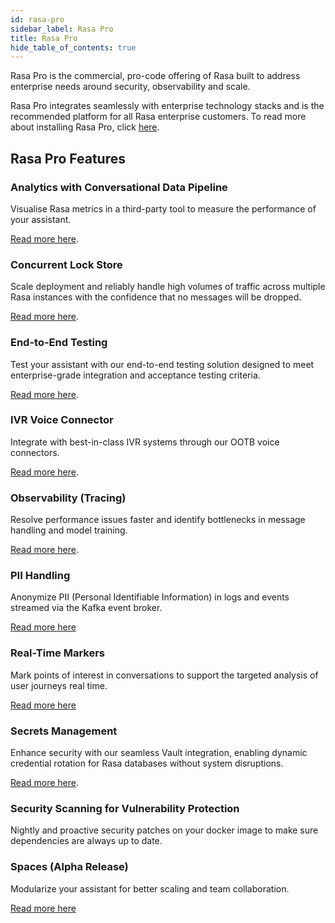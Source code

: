 ```yaml
---
id: rasa-pro
sidebar_label: Rasa Pro
title: Rasa Pro
hide_table_of_contents: true
---
```


Rasa Pro is the commercial, pro-code offering of Rasa built to address enterprise needs
around security, observability and scale.

Rasa Pro integrates seamlessly with enterprise technology stacks and is the recommended platform
for all Rasa enterprise customers.
To read more about installing Rasa Pro, click [here](./installation/rasa-pro/installation.mdx).

## Rasa Pro Features

### Analytics with Conversational Data Pipeline

Visualise Rasa metrics in a third-party tool to measure the performance of your assistant.

[Read more here](./operating/analytics/getting-started-with-analytics.mdx).

### Concurrent Lock Store

Scale deployment and reliably handle high volumes of traffic across multiple Rasa instances with the confidence that no messages will be dropped.

[Read more here](./production/lock-stores.mdx#concurrentredislockstore).

### End-to-End Testing

Test your assistant with our end-to-end testing solution designed to meet enterprise-grade integration and acceptance testing criteria.

[Read more here](./production/testing-your-assistant.mdx#end-to-end-testing).

### IVR Voice Connector

Integrate with best-in-class IVR systems through our OOTB voice connectors.

[Read more here](./connectors/audioodes-voiceai-connect.mdx).

### Observability (Tracing)

Resolve performance issues faster and identify bottlenecks in message handling and model training.

[Read more here](./operating/tracing.mdx).

### PII Handling

Anonymize PII (Personal Identifiable Information) in logs and events streamed via the Kafka event broker.

[Read more here](./security/pii-management.mdx)

### Real-Time Markers

Mark points of interest in conversations to support the targeted analysis of user journeys real time.

[Read more here](./operating/analytics/realtime-markers.mdx)

### Secrets Management

Enhance security with our seamless Vault integration, enabling dynamic credential rotation for Rasa databases without system disruptions.

[Read more here](./production/secrets-managers.mdx).

### Security Scanning for Vulnerability Protection

Nightly and proactive security patches on your docker image to make sure dependencies are always up to date.

### Spaces (Alpha Release)

Modularize your assistant for better scaling and team collaboration.

[Read more here](./concepts/spaces.mdx)
